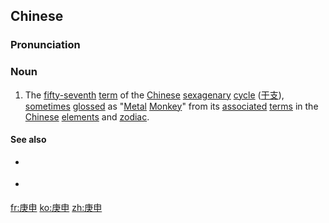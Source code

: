 ==Chinese==
{{zh-forms|{{nowrap|7th [[heavenly stem]]}}<br>([[evening]] [[star]])|{{nowrap|9th [[earthly branch]]}}<br>([[lightning]] [[bolt]])}}
{{wikipedia|Chinese sexagenary cycle}}
{{wikipedia|Monkey (zodiac)|Monkey in the Chinese zodiac}}

===Pronunciation===
{{zh-pron
|m=gēngshēn
|c=gang1 san1
|mn=qz:kng-sin/xm,zz:keng-sin/qz,xm:kiⁿ-sin/zz:keⁿ-sin
|cat=n
}}

===Noun===
{{zh-noun}}

# The [[fifty-seventh]] [[term]] of the [[Chinese]] [[sexagenary]] [[cycle]] ([[干支]]), [[sometimes]] [[gloss]]ed as "[[metal|Metal]] [[monkey|Monkey]]" from its [[associate]]d [[term]]s in the [[Chinese]] [[element]]s and [[zodiac]].

====See also====
* {{sense|preceding term}} {{zh-l|己未}}
* {{sense|next term}} {{zh-l|辛酉}}

[[fr:庚申]]
[[ko:庚申]]
[[zh:庚申]]